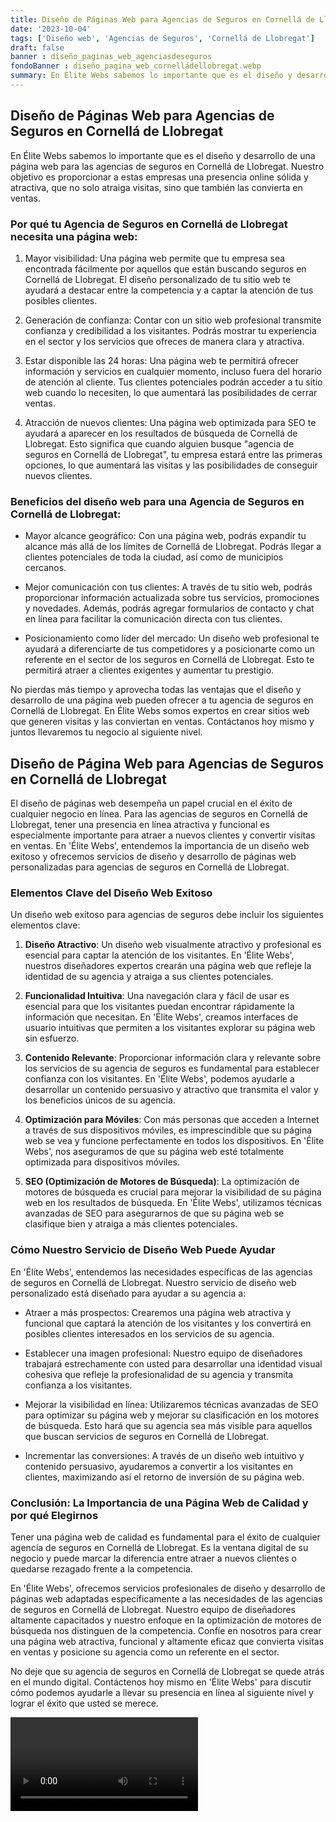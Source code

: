 ```yaml
---
title: Diseño de Páginas Web para Agencias de Seguros en Cornellá de Llobregat
date: '2023-10-04'
tags: ['Diseño web', 'Agencias de Seguros', 'Cornellá de Llobregat']
draft: false
banner : diseño_paginas_web_agenciasdeseguros
fondoBanner : diseño_pagina_web_cornelládellobregat.webp
summary: En Élite Webs sabemos lo importante que es el diseño y desarrollo de una página web para las agencias de seguros en Cornellá de Llobregat. Nuestro objetivo es proporcionar a estas empresas una presencia online sólida y atractiva, que no solo atraiga visitas, sino que también las convierta en ventas.
---
```


## Diseño de Páginas Web para Agencias de Seguros en Cornellá de Llobregat

En Élite Webs sabemos lo importante que es el diseño y desarrollo de una página web para las agencias de seguros en Cornellá de Llobregat. Nuestro objetivo es proporcionar a estas empresas una presencia online sólida y atractiva, que no solo atraiga visitas, sino que también las convierta en ventas.

### Por qué tu Agencia de Seguros en Cornellá de Llobregat necesita una página web:

1. Mayor visibilidad: Una página web permite que tu empresa sea encontrada fácilmente por aquellos que están buscando seguros en Cornellá de Llobregat. El diseño personalizado de tu sitio web te ayudará a destacar entre la competencia y a captar la atención de tus posibles clientes.

2. Generación de confianza: Contar con un sitio web profesional transmite confianza y credibilidad a los visitantes. Podrás mostrar tu experiencia en el sector y los servicios que ofreces de manera clara y atractiva.

3. Estar disponible las 24 horas: Una página web te permitirá ofrecer información y servicios en cualquier momento, incluso fuera del horario de atención al cliente. Tus clientes potenciales podrán acceder a tu sitio web cuando lo necesiten, lo que aumentará las posibilidades de cerrar ventas.

4. Atracción de nuevos clientes: Una página web optimizada para SEO te ayudará a aparecer en los resultados de búsqueda de Cornellá de Llobregat. Esto significa que cuando alguien busque "agencia de seguros en Cornellá de Llobregat", tu empresa estará entre las primeras opciones, lo que aumentará las visitas y las posibilidades de conseguir nuevos clientes.

### Beneficios del diseño web para una Agencia de Seguros en Cornellá de Llobregat:

- Mayor alcance geográfico: Con una página web, podrás expandir tu alcance más allá de los límites de Cornellá de Llobregat. Podrás llegar a clientes potenciales de toda la ciudad, así como de municipios cercanos.

- Mejor comunicación con tus clientes: A través de tu sitio web, podrás proporcionar información actualizada sobre tus servicios, promociones y novedades. Además, podrás agregar formularios de contacto y chat en línea para facilitar la comunicación directa con tus clientes.

- Posicionamiento como líder del mercado: Un diseño web profesional te ayudará a diferenciarte de tus competidores y a posicionarte como un referente en el sector de los seguros en Cornellá de Llobregat. Esto te permitirá atraer a clientes exigentes y aumentar tu prestigio.

No pierdas más tiempo y aprovecha todas las ventajas que el diseño y desarrollo de una página web pueden ofrecer a tu agencia de seguros en Cornellá de Llobregat. En Élite Webs somos expertos en crear sitios web que generen visitas y las conviertan en ventas. Contáctanos hoy mismo y juntos llevaremos tu negocio al siguiente nivel.

<GifSeo />

<Cta />

## Diseño de Página Web para Agencias de Seguros en Cornellá de Llobregat

El diseño de páginas web desempeña un papel crucial en el éxito de cualquier negocio en línea. Para las agencias de seguros en Cornellá de Llobregat, tener una presencia en línea atractiva y funcional es especialmente importante para atraer a nuevos clientes y convertir visitas en ventas. En 'Élite Webs', entendemos la importancia de un diseño web exitoso y ofrecemos servicios de diseño y desarrollo de páginas web personalizadas para agencias de seguros en Cornellá de Llobregat.

### Elementos Clave del Diseño Web Exitoso

Un diseño web exitoso para agencias de seguros debe incluir los siguientes elementos clave:

1. **Diseño Atractivo**: Un diseño web visualmente atractivo y profesional es esencial para captar la atención de los visitantes. En 'Élite Webs', nuestros diseñadores expertos crearán una página web que refleje la identidad de su agencia y atraiga a sus clientes potenciales.

2. **Funcionalidad Intuitiva**: Una navegación clara y fácil de usar es esencial para que los visitantes puedan encontrar rápidamente la información que necesitan. En 'Élite Webs', creamos interfaces de usuario intuitivas que permiten a los visitantes explorar su página web sin esfuerzo.

3. **Contenido Relevante**: Proporcionar información clara y relevante sobre los servicios de su agencia de seguros es fundamental para establecer confianza con los visitantes. En 'Élite Webs', podemos ayudarle a desarrollar un contenido persuasivo y atractivo que transmita el valor y los beneficios únicos de su agencia.

4. **Optimización para Móviles**: Con más personas que acceden a Internet a través de sus dispositivos móviles, es imprescindible que su página web se vea y funcione perfectamente en todos los dispositivos. En 'Élite Webs', nos aseguramos de que su página web esté totalmente optimizada para dispositivos móviles.

5. **SEO (Optimización de Motores de Búsqueda)**: La optimización de motores de búsqueda es crucial para mejorar la visibilidad de su página web en los resultados de búsqueda. En 'Élite Webs', utilizamos técnicas avanzadas de SEO para asegurarnos de que su página web se clasifique bien y atraiga a más clientes potenciales.

### Cómo Nuestro Servicio de Diseño Web Puede Ayudar

En 'Élite Webs', entendemos las necesidades específicas de las agencias de seguros en Cornellá de Llobregat. Nuestro servicio de diseño web personalizado está diseñado para ayudar a su agencia a:

- Atraer a más prospectos: Crearemos una página web atractiva y funcional que captará la atención de los visitantes y los convertirá en posibles clientes interesados en los servicios de su agencia.

- Establecer una imagen profesional: Nuestro equipo de diseñadores trabajará estrechamente con usted para desarrollar una identidad visual cohesiva que refleje la profesionalidad de su agencia y transmita confianza a los visitantes.

- Mejorar la visibilidad en línea: Utilizaremos técnicas avanzadas de SEO para optimizar su página web y mejorar su clasificación en los motores de búsqueda. Esto hará que su agencia sea más visible para aquellos que buscan servicios de seguros en Cornellá de Llobregat.

- Incrementar las conversiones: A través de un diseño web intuitivo y contenido persuasivo, ayudaremos a convertir a los visitantes en clientes, maximizando así el retorno de inversión de su página web.

### Conclusión: La Importancia de una Página Web de Calidad y por qué Elegirnos

Tener una página web de calidad es fundamental para el éxito de cualquier agencia de seguros en Cornellá de Llobregat. Es la ventana digital de su negocio y puede marcar la diferencia entre atraer a nuevos clientes o quedarse rezagado frente a la competencia.

En 'Élite Webs', ofrecemos servicios profesionales de diseño y desarrollo de páginas web adaptadas específicamente a las necesidades de las agencias de seguros en Cornellá de Llobregat. Nuestro equipo de diseñadores altamente capacitados y nuestro enfoque en la optimización de motores de búsqueda nos distinguen de la competencia. Confíe en nosotros para crear una página web atractiva, funcional y altamente eficaz que convierta visitas en ventas y posicione su agencia como un referente en el sector.

No deje que su agencia de seguros en Cornellá de Llobregat se quede atrás en el mundo digital. Contáctenos hoy mismo en 'Élite Webs' para discutir cómo podemos ayudarle a llevar su presencia en línea al siguiente nivel y lograr el éxito que usted se merece.

<Video />

<CtaBot job='Agencias de Seguros' city='Cornellá de Llobregat'/>

<Gmaps query='Cornellá de Llobregat+españa+maps' />